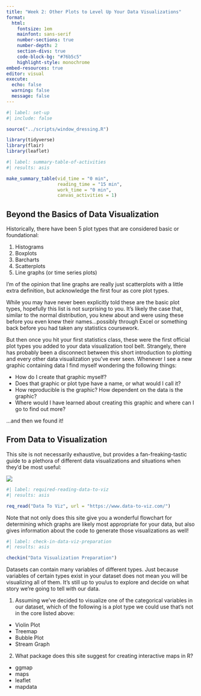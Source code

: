 ```yaml
---
title: "Week 2: Other Plots to Level Up Your Data Visualizations"
format: 
  html: 
    fontsize: 1em
    mainfont: sans-serif
    number-sections: true
    number-depth: 2
    section-divs: true
    code-block-bg: "#76b5c5"
    highlight-style: monochrome
embed-resources: true
editor: visual
execute: 
  echo: false
  warning: false
  message: false
---
```


```r
#| label: set-up
#| include: false

source("../scripts/window_dressing.R")

library(tidyverse)
library(flair)
library(leaflet)
```

```r
#| label: summary-table-of-activities
#| results: asis

make_summary_table(vid_time = "0 min", 
                   reading_time = "15 min", 
                   work_time = "0 min", 
                   canvas_activities = 1)
```

## Beyond the Basics of Data Visualization

Historically, there have been 5 plot types that are considered basic or foundational:

1. Histograms
2. Boxplots
3. Barcharts
4. Scatterplots
5. Line graphs (or time series plots)

I'm of the opinion that line graphs are really just scatterplots with a little extra definition, but acknowledge the first four as core plot types.

While you may have never been explicitly told these are the basic plot types, hopefully this list is not surprising to you. It's likely the case that, similar to the normal distribution, you knew about and were using these before you even knew their names...possibly through Excel or something back before you had taken any statistics coursework.

But then once you hit your first statistics class, these were the first official plot types you added to your data visualization tool belt. Strangely, there has probably been a disconnect between this short introduction to plotting and every other data visualization you've ever seen. Whenever I see a new graphic containing data I find myself wondering the following things:

* How do I create that graphic myself?
* Does that graphic or plot type have a name, or what would I call it?
* How reproducible is the graphic? How dependent on the data is the graphic?
* Where would I have learned about creating this graphic and where can I go to find out more?

...and then we found it!

## From Data to Visualization

This site is not necessarily exhaustive, but provides a fan-freaking-tastic guide to a plethora of different data visualizations and situations when they'd be most useful:

![](../images/DataToVizHome.PNG)

```r
#| label: required-reading-data-to-viz
#| results: asis

req_read("Data To Viz", url = "https://www.data-to-viz.com/")
```

Note that not only does this site give you a wonderful flowchart for determining which graphs are likely most appropriate for your data, but also gives information about the code to generate those visualizations as well!

```r
#| label: check-in-data-viz-preparation
#| results: asis

checkin("Data Visualization Preparation")
```

Datasets can contain many variables of different types. Just because variables of certain types exist in your dataset does not mean you will be visualizing all of them. It's still up to you/us to explore and decide on what story we're going to tell with our data. 

1. Assuming we've decided to visualize one of the categorical variables in our dataset, which of the following is a plot type we could use that's not in the core listed above:

* Violin Plot
* Treemap
* Bubble Plot
* Stream Graph

2. What package does this site suggest for creating interactive maps in R?

* ggmap
* maps
* leaflet
* mapdata
